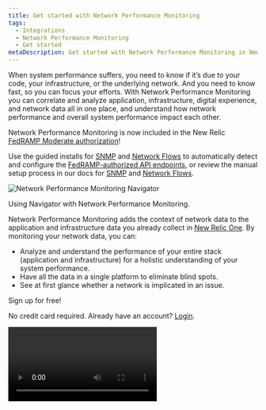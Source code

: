 ```yaml
---
title: Get started with Network Performance Monitoring
tags:
  - Integrations
  - Network Performance Monitoring
  - Get started
metaDescription: Get started with Network Performance Monitoring in New Relic One.
---
```


When system performance suffers, you need to know if it’s due to your code, your infrastructure, or the underlying network. And you need to know fast, so you can focus your efforts. With Network Performance Monitoring you can correlate and analyze application, infrastructure, digital experience, and network data all in one place, and understand how network performance and overall system performance impact each other.

<Callout variant="tip">
  
  Network Performance Monitoring is now included in the New Relic [FedRAMP Moderate authorization](/docs/security/security-privacy/compliance/data-encryption/)!
  
  
  Use the guided installs for [SNMP](/docs/network-performance-monitoring/setup-performance-monitoring/snmp-performance-monitoring/#setup-snmp-monitoring) and [Network Flows](/docs/network-performance-monitoring/setup-performance-monitoring/network-flow-monitoring/#setup-network-flow-monitoring) to automatically detect and configure the [FedRAMP-authorized API endpoints](/docs/security/security-privacy/compliance/fedramp-compliant-endpoints/#data-ingest-apis), or review the manual setup process in our docs for [SNMP](/docs/network-performance-monitoring/setup-performance-monitoring/snmp-performance-monitoring/#manual-setup) and [Network Flows](/docs/network-performance-monitoring/setup-performance-monitoring/network-flow-monitoring/#manual-setup).
</Callout>

![Network Performance Monitoring Navigator](./images/overview_navigator.jpg 'Network Performance Monitoring Navigator')

<figcaption>Using Navigator with Network Performance Monitoring.</figcaption>

Network Performance Monitoring adds the context of network data to the application and infrastructure data you already collect in [New Relic One](https://one.newrelic.com). By monitoring your network data, you can:

- Analyze and understand the performance of your entire stack (application and infrastructure) for a holistic understanding of your system performance.
- Have all the data in a single platform to eliminate blind spots.
- See at first glance whether a network is implicated in an issue.

<ButtonGroup>
  <ButtonLink role="button" to="https://newrelic.com/signup" variant="primary">
    Sign up for free!
  </ButtonLink>
</ButtonGroup>

No credit card required. Already have an account? [Login](http://one.newrelic.com/).

<Video id="2GH8YrEv9YA" type="youtube" />

## Types of network performance data [#network-performance-data-types]

You can monitor the following types of network performance data:

- **SNMP data**: Simple Network Management Protocol (SNMP) is an application–layer protocol for exchanging management information between network devices. To send SNMP data to [New Relic One](https://one.newrelic.com), see [Set up SNMP data monitoring](/docs/network-performance-monitoring/setup-performance-monitoring/snmp-performance-monitoring).
- **Network flow data**: It captures information about the IP traffic going to and from network interfaces in your on-premises network. To send network flow data to [New Relic One](https://one.newrelic.com), see [Set up network flow data monitoring](/docs/network-performance-monitoring/setup-performance-monitoring/network-flow-monitoring).

<Callout variant="important">
  We recommend configuring both SNMP and network flow data for better visibility
  into your network. This will provide both performance metrics and traffic
  patterns to troubleshoot and optimize your network.
</Callout>

## High level architecture overview [#architecture]

Our solution is based on the [ktranslate](https://github.com/kentik/ktranslate) docker container developed by our partner, Kentik. This single container image is hosted in your environment to collect and process your data to be exported to the Event, Metric, and Log APIs and displayed in New Relic One.

![Overview of Network Performance Monitoring architecture](./images/NPM_architecture.png 'Overview of Network Performance Monitoring architecture')

<figcaption>
  Overview of Network Performance Monitoring architecture.
</figcaption>
